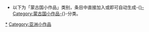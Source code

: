 {{hiddencat}}
{{Commons category|Mongolia}}
* 以下为「蒙古国小作品」类别，条目中直接加入{{tl|蒙古国小作品}}或{{tl|Mongolia-stub}}即可自动生成-{[[}-Category:蒙古国小作品-{|}-Category:蒙古国小作品-{]]}-分类。

[[Category:蒙古国|*]]
[[Category:亚洲小作品|Category:亚洲小作品]]